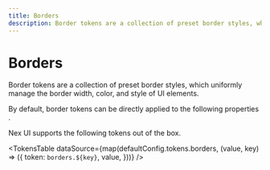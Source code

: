 ```yaml
---
title: Borders
description: Border tokens are a collection of preset border styles, which uniformly manage the border width, color, and style of UI elements.
---
```



# Borders

Border tokens are a collection of preset border styles, which uniformly manage the border width, color, and style of UI elements.

<Callout type='info'>
  <span className='x:float-left'>
    By default, border tokens can be directly applied to the following
    properties&nbsp;
  </span>
  <AvailableProps.Borders />
  <span>.</span>
</Callout>

Nex UI supports the following tokens out of the box.

<TokensTable
  dataSource={map(defaultConfig.tokens.borders, (value, key) => ({
    token: `borders.${key}`,
    value,
  }))}
/>
